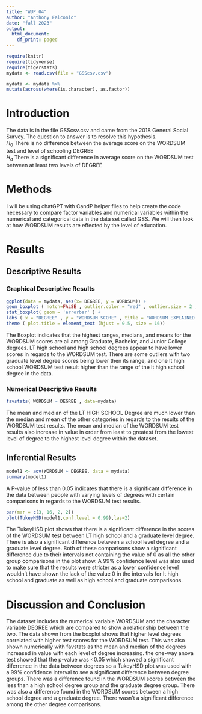 ```yaml
---
title: "WUP_04"
author: "Anthony Falconio"
date: "fall 2023"
output:
  html_document:
    df_print: paged
---
```


```r
require(knitr)
require(tidyverse)
require(tigerstats)
mydata <- read.csv(file = "GSScsv.csv")
```

```r
mydata <- mydata %>%
mutate(across(where(is.character), as.factor))
```
# Introduction

<!--In this section you explain what you are trying to show.  Where did the data come from?  What is the research or other question you are trying to answer?!-->

The data is in the file GSScsv.csv and came from the 2018 General Social Survey.  The question to answer is to resolve this hypothesis.  
$H_0$ There is no difference between the average score on the WORDSUM test and level of schooling DEGREE  
$H_a$ There is a significant difference in average score on the WORDSUM test between at least two levels of DEGREE  

# Methods

<!--Mention that you intend to use chatGPT to the greatest extent possible. Give credit to chatGPT when you use it to create code in your report. Decide on your methods:  use "variable analysis" or other appropriate descriptors.  Make sure to choose at least one graphical method and at least one numerical method.!-->

I will be using chatGPT with CandP helper files to help create the code necessary to compare factor variables and numerical variables within the numerical and categorical data in the data set called GSS. We will then look at how WORDSUM results are effected by the level of education.

# Results

<!--Divide this section into two sub-sections:  One for your descriptive  results and one for your inferential results.!-->



## Descriptive Results

### Graphical Descriptive Results

<!--Graphical results here.  Make sure to show your code.  Provide appropriate labels for axes, giving units if possible, and provide a good title for the graph, too.  Use the graphical results to describe the patterns if any that exist in the data as focused toward the research question!-->

```r
ggplot(data = mydata, aes(x= DEGREE, y = WORDSUM)) +
geom_boxplot ( notch=FALSE , outlier.color = "red" , outlier.size = 2 , fill ="darkgray") +
stat_boxplot( geom = 'errorbar' ) +
labs ( x = "DEGREE" , y = "WORDSUM SCORE" , title = "WORDSUM EXPLAINED BY DEGREE") +
theme ( plot.title = element_text (hjust = 0.5, size = 16))
```
The Boxplot indicates that the highest ranges, medians, and means for the WORDSUM scores are all among Graduate, Bachelor, and Junior College degrees. LT high school and high school degrees appear to have lower scores in regards to the WORDSUM test. There are some outliers with two graduate level degree scores being lower then its range, and one lt high school WORDSUM test result higher than the range of the lt high school degree in the data.

### Numerical Descriptive Results

<!--Numerical results go here. Use the numerical results to describe the patterns if any that exist in the data as focused toward the research question!-->
```r
favstats( WORDSUM ~ DEGREE , data=mydata)
```

The mean and median of the LT HIGH SCHOOL Degree are much lower than the median and mean of the other categories in regards to the results of the WORDSUM test results. The mean and median of the WORDSUM test results also increase in value in order from least to greatest from the lowest level of degree to the highest level degree within the dataset.

## Inferential Results

<!--State hypothesis clearly.  Make sure your discussion of the inferential test covers all the aspects that the test output produces, such as test statistic, p-value etc.  Make a decision about the null hypothesis, explain the assumptions on which the selected test/procedure was based, and why the chosen procedure satisfys the assumptions and is appropriate to answer the research question!-->
```r
model1 <- aov(WORDSUM ~ DEGREE, data = mydata)
summary(model1)
```
A P-value of less than 0.05 indicates that there is a significant difference in the data between people with varying levels of degrees with certain comparisons in regards to the WORDSUM test results.

```r
par(mar = c(3, 16, 2, 2))
plot(TukeyHSD(model1,conf.level = 0.99),las=2)
```

The TukeyHSD plot shows that there is a significant difference in the scores of the WORDSUM test between LT high school and a graduate level degree. There is also a significant difference between a school level degree and a graduate level degree. Both of these comparisons show a significant difference due to their intervals not containing the value of 0 as all the other group comparisons in the plot show. A 99% confidence level was also used to make sure that the results were stricter as a lower confidence level wouldn't have shown the lack of the value 0 in the intervals for lt high school and graduate as well as high school and graduate comparisons.

# Discussion and Conclusion

<!--Discussion and conclusion here.  If you found a relationship be sure to consider whether the relationship occurs because one of the variavbles causes the other, or whether they perhasps are related for some other reason.  Watch the chapter 6 videos from the GeorgeTown videos collection.!-->
The dataset includes the numerical variable WORDSUM and the character variable DEGREE which are compared to show a relationship between the two. The data shown from the boxplot shows that higher level degrees correlated with higher test scores for the WORDSUM test. This was also shown numerically with favstats as the mean and median of the degrees increased in value with each level of degree increasing. the one-way anova test showed that the p-value was <0.05 which showed a significant diferrence in the data between degrees so a TukeyHSD plot was used with a 99% confidence interval to see a significant difference between degree groups. There was a difference found in the WORDSUM scores between the less than a high school degree group and the graduate degree group. There was also a difference found in the WORDSUM scores between a high school degree and a graduate degree. There wasn't a significant difference among the other degree comparisons.

